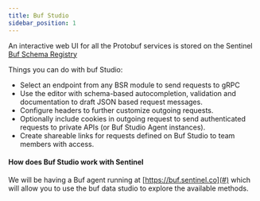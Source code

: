 ```yaml
---
title: Buf Studio
sidebar_position: 1
---
```


An interactive web UI for all the Protobuf services is stored on the Sentinel [Buf Schema Registry](https://buf.build/sentinel-official/sentinelhub)

Things you can do with buf Studio: 
- Select an endpoint from any BSR module to send requests to gRPC
- Use the editor with schema-based autocompletion, validation and documentation to draft JSON based request messages.
- Configure headers to further customize outgoing requests.
- Optionally include cookies in outgoing request to send authenticated requests to private APIs (or Buf Studio Agent instances).
- Create shareable links for requests defined on Buf Studio to team members with access.

#### How does Buf Studio work with Sentinel 

We will be having a Buf agent running at [https://buf.sentinel.co](#) which will allow you to use the buf data studio to explore the available methods. 